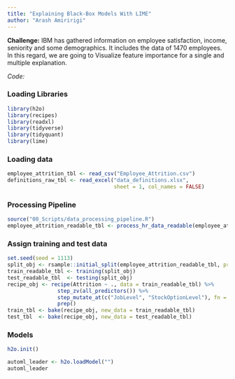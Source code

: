 ```yaml
---
title: "Explaining Black-Box Models With LIME"
author: "Arash Amiririgi"
---
```


**Challenge:**
IBM has gathered information on employee satisfaction, income, seniority and some demographics. It includes the data of 1470 employees. In this regard, we are going to Visualize feature importance for a single and multiple explanation.

*Code:*

### Loading Libraries 
```r
library(h2o)
library(recipes)
library(readxl)
library(tidyverse)
library(tidyquant)
library(lime)
```

### Loading data
```r
employee_attrition_tbl <- read_csv("Employee_Attrition.csv")
definitions_raw_tbl <- read_excel("data_definitions.xlsx",
                                  sheet = 1, col_names = FALSE)
```

### Processing Pipeline
```r
source("00_Scripts/data_processing_pipeline.R")
employee_attrition_readable_tbl <- process_hr_data_readable(employee_attrition_tbl, definitions_raw_tbl)
```

### Assign training and test data
```r
set.seed(seed = 1113)
split_obj <- rsample::initial_split(employee_attrition_readable_tbl, prop = 0.85)
train_readable_tbl <- training(split_obj)
test_readable_tbl  <- testing(split_obj)
recipe_obj <- recipe(Attrition ~ ., data = train_readable_tbl) %>%
                step_zv(all_predictors()) %>%
                step_mutate_at(c("JobLevel", "StockOptionLevel"), fn = as.factor) %>% 
                prep()
train_tbl <- bake(recipe_obj, new_data = train_readable_tbl)
test_tbl  <- bake(recipe_obj, new_data = test_readable_tbl)
```


### Models
```r
h2o.init()

automl_leader <- h2o.loadModel("")
automl_leader
```



```r

```


```r

```





















